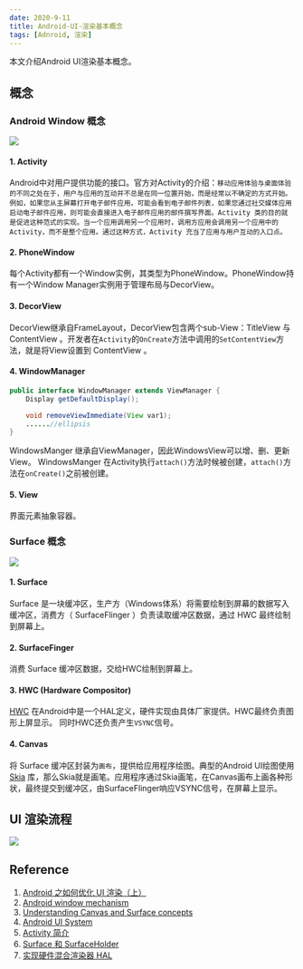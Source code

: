 ```yaml
---
date: 2020-9-11
title: Android-UI-渲染基本概念
tags: [Adnroid, 渲染]
---
```


本文介绍Android UI渲染基本概念。

## 概念

### Android Window 概念

![](/images/rendering/window-system.png)

#### 1. Activity

Android中对用户提供功能的接口。官方对Activity的介绍：`移动应用体验与桌面体验的不同之处在于，用户与应用的互动并不总是在同一位置开始，而是经常以不确定的方式开始。例如，如果您从主屏幕打开电子邮件应用，可能会看到电子邮件列表，如果您通过社交媒体应用启动电子邮件应用，则可能会直接进入电子邮件应用的邮件撰写界面。Activity 类的目的就是促进这种范式的实现。当一个应用调用另一个应用时，调用方应用会调用另一个应用中的 Activity，而不是整个应用。通过这种方式，Activity 充当了应用与用户互动的入口点。`

#### 2. PhoneWindow

每个Activity都有一个Window实例，其类型为PhoneWindow。PhoneWindow持有一个Window Manager实例用于管理布局与DecorView。

#### 3. DecorView

DecorView继承自FrameLayout，DecorView包含两个sub-View：TitleView 与 ContentView 。开发者在`Activity`的`OnCreate`方法中调用的`SetContentView`方法，就是将View设置到 ContentView 。

#### 4. WindowManager

```java
public interface WindowManager extends ViewManager {
    Display getDefaultDisplay();

    void removeViewImmediate(View var1);
    ......//ellipsis
}
```

WindowsManger 继承自ViewManager，因此WindowsView可以增、删、更新View。
WindowsManger 在Activity执行`attach()`方法时候被创建，`attach()`方法在`onCreate()`之前被创建。

#### 5. View

界面元素抽象容器。

### Surface 概念

![](/images/rendering/android-canvas-draw-flow.png)

#### 1. Surface

Surface 是一块缓冲区，生产方（Windows体系）将需要绘制到屏幕的数据写入缓冲区，消费方（ SurfaceFlinger ）负责读取缓冲区数据，通过 HWC 最终绘制到屏幕上。

#### 2. SurfaceFinger

消费 Surface 缓冲区数据，交给HWC绘制到屏幕上。

#### 3. HWC (Hardware Compositor)

[HWC](https://source.android.google.cn/devices/graphics/implement-hwc?hl=zh-cn) 在Android中是一个HAL定义，硬件实现由具体厂家提供。HWC最终负责图形上屏显示。
同时HWC还负责产生`VSYNC`信号。

#### 4. Canvas

将 Surface 缓冲区封装为`画布`，提供给应用程序绘图。典型的Android UI绘图使用 [Skia](https://skia.org/) 库，那么Skia就是画笔。应用程序通过Skia画笔，在Canvas画布上画各种形状，最终提交到缓冲区，由SurfaceFlinger响应VSYNC信号，在屏幕上显示。

## UI 渲染流程

![](/images/rendering/android-ui-drow-flow.png)

## Reference

1. [Android 之如何优化 UI 渲染（上）](https://www.jianshu.com/p/c61307e79ac2)
2. [Android window mechanism](https://programmer.group/android-window-mechanism.html)
3. [Understanding Canvas and Surface concepts](https://stackoverflow.com/questions/4576909/understanding-canvas-and-surface-concepts)
4. [Android UI System](https://www.slideshare.net/lekaha/android-ui-system)
5. [Activity 简介](https://developer.android.com/guide/components/activities/intro-activities?hl=zh-cn)
6. [Surface 和 SurfaceHolder](https://source.android.com/devices/graphics/arch-sh?hl=zh-cn)
7. [实现硬件混合渲染器 HAL](https://source.android.google.cn/devices/graphics/implement-hwc?hl=zh-cn)
